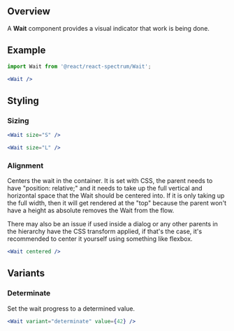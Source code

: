 
## Overview

A **Wait** component provides a visual indicator that work is being done.

## Example

<Wait />

```jsx
import Wait from '@react/react-spectrum/Wait';

<Wait />
```

## Styling
### Sizing

<Wait size="S" />

```jsx
<Wait size="S" />
```

<Wait size="L" />

```jsx
<Wait size="L" />
```

### Alignment

Centers the wait in the container.
It is set with CSS, the parent needs to have "position: relative;" and it needs to take up the full vertical and horizontal space that the Wait should be centered into. If it is only taking up the full width, then it will get rendered at the "top" because the parent won't have a height as absolute removes the Wait from the flow.

There may also be an issue if used inside a dialog or any other parents in the hierarchy have the CSS transform applied, if that's the case, it's recommended to center it yourself using something like flexbox.

<div style={{height: '100px', position: 'relative'}}>
  <Wait centered />
</div>

```jsx
<Wait centered />
```

## Variants

### Determinate

Set the wait progress to a determined value.

<Wait variant="determinate" value={42} />

```jsx
<Wait variant="determinate" value={42} />
```
